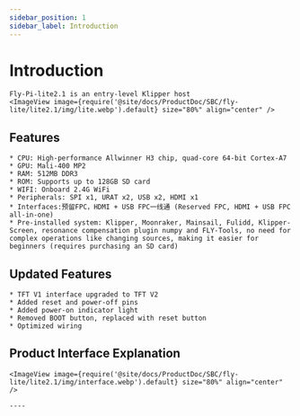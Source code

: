 ```yaml
---
sidebar_position: 1
sidebar_label: Introduction
---
```




# Introduction

    Fly-Pi-lite2.1 is an entry-level Klipper host
    <ImageView image={require('@site/docs/ProductDoc/SBC/fly-lite/lite2.1/img/lite.webp').default} size="80%" align="center" />

## Features

    * CPU: High-performance Allwinner H3 chip, quad-core 64-bit Cortex-A7
    * GPU: Mali-400 MP2
    * RAM: 512MB DDR3
    * ROM: Supports up to 128GB SD card
    * WIFI: Onboard 2.4G WiFi
    * Peripherals: SPI x1, URAT x2, USB x2, HDMI x1
    * Interfaces:预留FPC，HDMI + USB FPC一线通 (Reserved FPC, HDMI + USB FPC all-in-one)
    * Pre-installed system: Klipper, Moonraker, Mainsail, Fulidd, Klipper-Screen, resonance compensation plugin numpy and FLY-Tools, no need for complex operations like changing sources, making it easier for beginners (requires purchasing an SD card)

## Updated Features

    * TFT V1 interface upgraded to TFT V2
    * Added reset and power-off pins
    * Added power-on indicator light
    * Removed BOOT button, replaced with reset button
    * Optimized wiring

## Product Interface Explanation

    <ImageView image={require('@site/docs/ProductDoc/SBC/fly-lite/lite2.1/img/interface.webp').default} size="80%" align="center" />

    ----